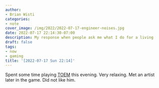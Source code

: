 ```yaml
---
author:
- Brian Wisti
categories:
- note
cover_image: /img/2022/2022-07-17-engineer-noises.jpg
date: 2022-07-17 22:14:30-07:00
description: My response when people ask me what I do for a living
draft: false
tags:
- now
- gaming
title: '[2022-07-17 Sun 22:14]'
---
```


Spent some time playing [TOEM][toem] this evening. Very relaxing. Met an artist
later in the game. Did not like him.

[toem]: https://www.somethingwemade.se/toem/
